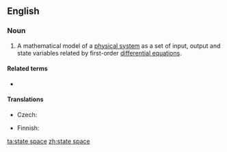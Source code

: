 ==English==
{{wikipedia}}

===Noun===
{{en-noun|head=[[state]] [[space]]}}

# {{label|en|control engineering}} A mathematical model of a [[physical system]] as a set of input, output and state variables related by first-order [[differential equations]].

====Related terms====
* {{l|en|phase space}}

====Translations====
{{trans-top|(control engineering) a mathematical model}}
* Czech: {{t|cs|stavový prostor|m}}
{{trans-mid}}
* Finnish: {{t|fi|tila-avaruus}}
{{trans-bottom}}

[[ta:state space]]
[[zh:state space]]